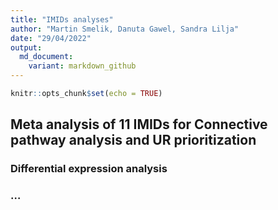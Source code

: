 ```yaml
---
title: "IMIDs analyses"
author: "Martin Smelik, Danuta Gawel, Sandra Lilja"
date: "29/04/2022"
output: 
  md_document:
    variant: markdown_github
---
```


```r
knitr::opts_chunk$set(echo = TRUE)
```

## Meta analysis of 11 IMIDs for Connective pathway analysis and UR prioritization

### Differential expression analysis

### ...


